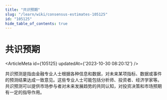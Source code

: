 ```yaml
---
title: "共识预期"
slug: "/learn/wiki/consensus-estimates-105125"
id: "105125"
hide_table_of_contents: true
---
```



# 共识预期

<ArticleMeta id={105125} updatedAt={'2023-10-30 08:20:12'} />
<div className='border-solid border-b border-t-0 my-4 border-[var(--ifm-color-gray-300)]' />

共识预测是指由金融专业人士根据各种信息和数据，对未来某项指标、数据或事件的预测结果达成一致意见。这些专业人士可能包括分析师、投资者、经济学家等。共识预测可以提供市场参与者对未来发展趋势的共同认知，对投资决策和市场预期有一定的指导作用。

